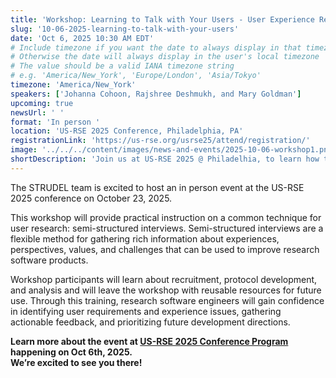 ```yaml
---
title: 'Workshop: Learning to Talk with Your Users - User Experience Research for RSEs'
slug: '10-06-2025-learning-to-talk-with-your-users'
date: 'Oct 6, 2025 10:30 AM EDT'
# Include timezone if you want the date to always display in that timezone
# Otherwise the date will always display in the user's local timezone
# The value should be a valid IANA timezone string
# e.g. 'America/New_York', 'Europe/London', 'Asia/Tokyo'
timezone: 'America/New_York'
speakers: ['Johanna Cohoon, Rajshree Deshmukh, and Mary Goldman']
upcoming: true
newsUrl: ' '
format: 'In person '
location: 'US-RSE 2025 Conference, Philadelphia, PA'
registrationLink: 'https://us-rse.org/usrse25/attend/registration/'
image: '../../../content/images/news-and-events/2025-10-06-workshop1.png'
shortDescription: 'Join us at US-RSE 2025 @ Philadelhia, to learn how to run semi-structured user interviews that can reveal unmet user needs, inspire intuitive designs, catch issues early, and reduce support demands - saving time, effort, and costs throughout your project lifecycle'
---
```

The STRUDEL team is excited to host an in person event at the US-RSE 2025 conference on October 23, 2025.

This workshop will provide practical instruction on a common technique for user research: semi-structured interviews. Semi-structured interviews are a flexible method for gathering rich information about experiences, perspectives, values, and challenges that can be used to improve research software products. 

Workshop participants will learn about recruitment, protocol development, and analysis and will leave the workshop with reusable resources for future use. Through this training, research software engineers will gain confidence in identifying user requirements and experience issues, gathering actionable feedback, and prioritizing future development directions.

<b>Learn more about the event at <a href="https://us-rse.org/usrse25/program/" target="_blank">US-RSE 2025 Conference Program</a> happening on Oct 6th, 2025. <br/>We’re excited to see you there!</b>
<br/><br/>